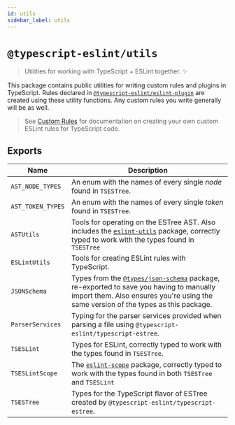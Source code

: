 ```yaml
---
id: utils
sidebar_label: utils
---
```


# `@typescript-eslint/utils`

> Utilities for working with TypeScript + ESLint together. ✨

This package contains public utilities for writing custom rules and plugins in TypeScript.
Rules declared in [`@typescript-eslint/eslint-plugin`](https://typescript-eslint.io/architecture/eslint-plugin) are created using these utility functions.
Any custom rules you write generally will be as well.

> See [Custom Rules](https://typescript-eslint.io/custom-rules) for documentation on creating your own custom ESLint rules for TypeScript code.

## Exports

| Name              | Description                                                                                                                                                                                                                       |
| ----------------- | --------------------------------------------------------------------------------------------------------------------------------------------------------------------------------------------------------------------------------- |
| `AST_NODE_TYPES`  | An enum with the names of every single _node_ found in `TSESTree`.                                                                                                                                                                |
| `AST_TOKEN_TYPES` | An enum with the names of every single _token_ found in `TSESTree`.                                                                                                                                                               |
| `ASTUtils`        | Tools for operating on the ESTree AST. Also includes the [`eslint-utils`](https://www.npmjs.com/package/eslint-utils) package, correctly typed to work with the types found in `TSESTree`                                         |
| `ESLintUtils`     | Tools for creating ESLint rules with TypeScript.                                                                                                                                                                                  |
| `JSONSchema`      | Types from the [`@types/json-schema`](https://www.npmjs.com/package/@types/json-schema) package, re-exported to save you having to manually import them. Also ensures you're using the same version of the types as this package. |
| `ParserServices`  | Typing for the parser services provided when parsing a file using `@typescript-eslint/typescript-estree`.                                                                                                                         |
| `TSESLint`        | Types for ESLint, correctly typed to work with the types found in `TSESTree`.                                                                                                                                                     |
| `TSESLintScope`   | The [`eslint-scope`](https://www.npmjs.com/package/eslint-scope) package, correctly typed to work with the types found in both `TSESTree` and `TSESLint`                                                                          |
| `TSESTree`        | Types for the TypeScript flavor of ESTree created by `@typescript-eslint/typescript-estree`.                                                                                                                                      |
